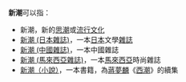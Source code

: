 '''新潮'''可以指：
* 新潮，新的[[思潮|思潮]]或[[流行文化|流行文化]]
* [[新潮_(日本雜誌)|新潮 (日本雜誌)]]，一本[[日本|日本]]文學[[雜誌|雜誌]]
*[[新潮_(中國雜誌)|新潮 (中國雜誌)]]，一本中國雜誌
*[[新潮_(馬來西亞雜誌)|新潮 (馬來西亞雜誌)]]，一本[[馬來西亞|馬來西亞]]時尚雜誌
*[[新潮（小說）|新潮（小說）]]，一本書籍，為[[蔣夢麟|蔣夢麟]]《[[西潮|西潮]]》的續集
{{disambig|Cat=二字亞洲相關消歧義}}